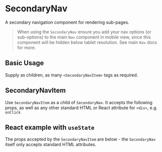 
<Meta of={SecondaryNavStories} />

# SecondaryNav

A secondary navigation component for rendering sub-pages.

> When using the `SecondaryNav` ensure you add your nav options (or sub-options) to the main `Nav` component in mobile view, since this component will be hidden below tablet resolution. See main `Nav` docs for more.

## Basic Usage

<Canvas of={SecondaryNavStories.BasicUsage} />

<RenderHtmlMarkup component="SecondaryNav" story="Basic Usage" />

Supply as children, as many `<SecondaryNavItem>` tags as required.

## SecondaryNavItem

Use `SecondaryNavItem` as a child of `SecondaryNav`. It accepts the following props, as well as any other standard HTML or React attribute for `<div>`, e.g. `onClick`

## React example with `useState`

The props accepted by the `SecondaryNavItem` are below - the `SecondaryNav` itself only accepts standard HTML attributes.

<ArgsTable of={SecondaryNavItem} />

<Canvas of={SecondaryNavStories.ReactExample} />
